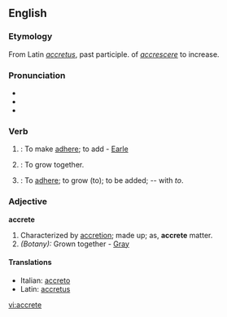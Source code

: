 ==English==

===Etymology===
From Latin ''[[accretus]]'', past participle. of ''[[accrescere]]'' to increase.

===Pronunciation===
*{{IPA|/əˈkriːt/}}
*{{audio|en-us-accrete.ogg|Audio (US)}}
*{{rhymes|iːt}}

===Verb===
{{en-verb|accret|ing}}

# {{transitive}}: To make [[adhere]]; to add - [[Earle]]
# {{intransitive}}: To grow together.
# {{intransitive}}: To [[adhere]]; to grow (to); to be added; -- with ''to''.

===Adjective===
'''accrete'''

# Characterized by [[accretion]]; made up; as, '''accrete''' matter.
# ''(Botany):'' Grown together - [[Gray]]

====Translations====
*Italian: [[accreto]]
*Latin: [[accretus]]

[[vi:accrete]]
